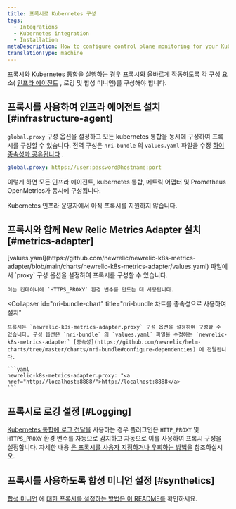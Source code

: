 ```yaml
---
title: 프록시로 Kubernetes 구성
tags:
  - Integrations
  - Kubernetes integration
  - Installation
metaDescription: How to configure control plane monitoring for your Kubernetes integration with New Relic.
translationType: machine
---
```


프록시와 Kubernetes 통합을 실행하는 경우 프록시와 올바르게 작동하도록 각 구성 요소( [인프라 에이전트](/docs/infrastructure/install-infrastructure-agent) , 로깅 및 합성 미니언)를 구성해야 합니다.

## 프록시를 사용하여 인프라 에이전트 설치 [#infrastructure-agent]

`global.proxy` 구성 옵션을 설정하고 모든 kubernetes 통합을 동시에 구성하여 프록시를 구성할 수 있습니다. 전역 구성은 `nri-bundle` 의 `values.yaml` 파일을 수정 [하여 종속성과 공유됩니다](https://github.com/newrelic/helm-charts/tree/master/charts/nri-bundle#configure-dependencies) .

```yaml
global.proxy: https://user:password@hostname:port
```

이렇게 하면 모든 인프라 에이전트, kubernetes 통합, 메트릭 어댑터 및 Prometheus OpenMetrics가 동시에 구성됩니다.

<Callout variant="important">
  Kubernetes 인프라 운영자에서 아직 프록시를 지원하지 않습니다.
</Callout>

## 프록시와 함께 New Relic Metrics Adapter 설치 [#metrics-adapter]

<CollapserGroup>
  <Collapser
    id="newrelic-k8s-metrics-adapter-chart"
    title="newrelic-k8s-metrics-adapter 차트로 설치"
  >
    [values.yaml](https://github.com/newrelic/newrelic-k8s-metrics-adapter/blob/main/charts/newrelic-k8s-metrics-adapter/values.yaml) 파일에서 `proxy` 구성 옵션을 설정하여 프록시를 구성할 수 있습니다.

    이는 컨테이너에 `HTTPS_PROXY` 환경 변수를 만드는 데 사용됩니다.
  </Collapser>

  <Collapser
    id="nri-bundle-chart"
    title="nri-bundle 차트를 종속성으로 사용하여 설치"
  >
    프록시는 `newrelic-k8s-metrics-adapter.proxy` 구성 옵션을 설정하여 구성할 수 있습니다. 구성 옵션은 `nri-bundle` 의 `values.yaml` 파일을 수정하는 `newrelic-k8s-metrics-adapter` [종속성](https://github.com/newrelic/helm-charts/tree/master/charts/nri-bundle#configure-dependencies) 에 전달됩니다.

    ```yaml
    newrelic-k8s-metrics-adapter.proxy: "<a href="http://localhost:8888/">http://localhost:8888</a>
    ```
  </Collapser>
</CollapserGroup>

## 프록시로 로깅 설정 [#Logging]

[Kubernetes 통합에 로그 전달을](/docs/logs/enable-log-management-new-relic/enable-log-monitoring-new-relic/kubernetes-plugin-log-forwarding) 사용하는 경우 플러그인은 `HTTP_PROXY` 및 `HTTPS_PROXY` 환경 변수를 자동으로 감지하고 자동으로 이를 사용하여 프록시 구성을 설정합니다. 자세한 내용 [은 프록시를 사용자 지정하거나 우회하는 방법을](https://github.com/newrelic/newrelic-fluent-bit-output#proxy-support) 참조하십시오.

## 프록시를 사용하도록 합성 미니언 설정 [#synthetics]

[합성 미니언](/docs/synthetics/synthetic-monitoring/private-locations/install-containerized-private-minions-cpms) 에 [대한 프록시를 설정하는 방법은 이 README를](https://github.com/newrelic/helm-charts/tree/master/charts/synthetics-minion) 확인하세요.